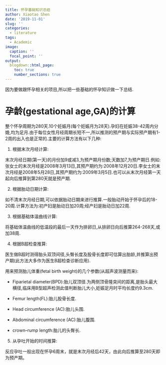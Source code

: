 ```yaml
---
title: 怀孕基础知识总结
author: Xiaotao Shen
date: '2019-11-01'
slug: ''
categories:
  - literature
tags:
  - Academic
image:
  caption: ''
  focal_point: ''
output:
  blogdown::html_page:
    toc: true
    number_sections: true
---
```


因为要做跟怀孕相关的项目,所以把一些基础的怀孕知识做一下总结.

# 孕龄(gestational age,GA)的计算

整个怀孕周期为280天.10个妊娠月(每个妊娠月为28天).孕妇在妊娠38-42周内分娩,均为足月.由于每位女性月经周期长短不一,所以推测的预产期与实际预产期有1-2周的出入也是正常的.主要的计算方法有以下几种:

1. 根据末次月经计算:

末次月经日期(第一天)的月份加9或减3,为预产期月份数;天数加7,为预产期日.例如:张女士的末次月经是2008年3月13日,其预产期约为:2008年12月20日.李女士的末次月经是2008年5月28日,其预产期约为:2009年3月5日.也可以从末次月经第一天起向后推算到第280天就是预产期.

2. 根据胎动日期计算:

如不清末次月经日期,可以依据胎动日期来进行推算.一般胎动开始于怀孕后的18-20周.计算方法为:初产妇是胎动日加20周;经产妇是胎动日加22周.

3. 根据基础体温曲线计算:

将基础体温曲线的低温段的最后一天作为排卵日,从排卵日向后推算264-268天,或加38周.

4. 根据B超检查推算:

医生做B超时测得胎头双顶间径,头臀长度及股骨长度即可估算出胎龄,并推算出预产期(此方法大多作为医生B超检查诊断应用).

用来预测胎儿体重(fetal birth weight)的几个参数(从超声波测量而来):

* Fiparietal diameter(BPD):胎儿双顶径.为两侧顶骨隆突间的距离,是胎头最大横径,临床用B型超声检测此值判断胎儿大小,妊娠足月时平均长度约9.3cm.

* Femur length(FL):胎儿股骨长度.

* Head circumference (AC):胎儿头围.

* Abdominal circumference (AC):胎儿腹围.

* crown–rump length:胎儿的头臀长.

5. 从孕吐开始的时间推算:

反应孕吐一般出现在怀孕6周末，就是末次月经后42天，由此向后推算至280天即为预产期。


